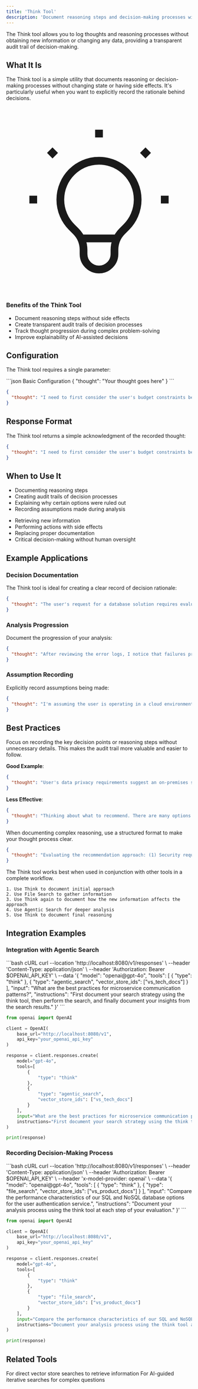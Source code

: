 ```yaml
---
title: 'Think Tool'
description: 'Document reasoning steps and decision-making processes without side effects'
---
```


The Think tool allows you to log thoughts and reasoning processes without obtaining new information or changing any data, providing a transparent audit trail of decision-making.

## What It Is

The Think tool is a simple utility that documents reasoning or decision-making processes without changing state or having side effects. It's particularly useful when you want to explicitly record the rationale behind decisions.

<Frame caption="Think Tool Overview">
  <div className="p-4 bg-gray-100 dark:bg-gray-800 rounded-lg">
    <div className="flex items-start space-x-4">
      <div className="p-3 bg-primary bg-opacity-20 rounded-full">
        <svg xmlns="http://www.w3.org/2000/svg" className="h-6 w-6 text-primary" fill="none" viewBox="0 0 24 24" stroke="currentColor">
          <path strokeLinecap="round" strokeLinejoin="round" strokeWidth={2} d="M9.663 17h4.673M12 3v1m6.364 1.636l-.707.707M21 12h-1M4 12H3m3.343-5.657l-.707-.707m2.828 9.9a5 5 0 117.072 0l-.548.547A3.374 3.374 0 0014 18.469V19a2 2 0 11-4 0v-.531c0-.895-.356-1.754-.988-2.386l-.548-.547z" />
        </svg>
      </div>
      <div>
        <h3 className="text-lg font-semibold mb-1">Benefits of the Think Tool</h3>
        <ul className="list-disc pl-5 space-y-1">
          <li>Document reasoning steps without side effects</li>
          <li>Create transparent audit trails of decision processes</li>
          <li>Track thought progression during complex problem-solving</li>
          <li>Improve explainability of AI-assisted decisions</li>
        </ul>
      </div>
    </div>
  </div>
</Frame>

## Configuration

The Think tool requires a single parameter:

<CodeGroup>
```json Basic Configuration
{
  "thought": "Your thought goes here"
}
```

```json Example Usage
{
  "thought": "I need to first consider the user's budget constraints before recommending high-end solutions"
}
```
</CodeGroup>

## Response Format

The Think tool returns a simple acknowledgment of the recorded thought:

```json
{
  "thought": "I need to first consider the user's budget constraints before recommending high-end solutions"
}
```

## When to Use It

<CardGroup cols={2}>
  <Card
    title="Good Use Cases"
    icon="check-circle"
  >
    <ul className="list-disc pl-5 space-y-1">
      <li>Documenting reasoning steps</li>
      <li>Creating audit trails of decision processes</li>
      <li>Explaining why certain options were ruled out</li>
      <li>Recording assumptions made during analysis</li>
    </ul>
  </Card>
  <Card
    title="Not Recommended For"
    icon="exclamation-circle"
  >
    <ul className="list-disc pl-5 space-y-1">
      <li>Retrieving new information</li>
      <li>Performing actions with side effects</li>
      <li>Replacing proper documentation</li>
      <li>Critical decision-making without human oversight</li>
    </ul>
  </Card>
</CardGroup>

## Example Applications

### Decision Documentation

The Think tool is ideal for creating a clear record of decision rationale:

```json
{
  "thought": "The user's request for a database solution requires evaluating their scale needs. Their expected 10M daily transactions suggests PostgreSQL would be more suitable than SQLite."
}
```

### Analysis Progression

Document the progression of your analysis:

```json
{
  "thought": "After reviewing the error logs, I notice that failures primarily occur during peak traffic hours, suggesting a resource contention issue rather than a code bug."
}
```

### Assumption Recording

Explicitly record assumptions being made:

```json
{
  "thought": "I'm assuming the user is operating in a cloud environment with auto-scaling capabilities based on their mention of AWS in previous messages."
}
```

## Best Practices

<Accordion title="Keep Thoughts Concise and Clear">
  Focus on recording the key decision points or reasoning steps without unnecessary details. This makes the audit trail more valuable and easier to follow.
  
  **Good Example**:
  ```json
  {
    "thought": "User's data privacy requirements suggest an on-premises solution would be preferable to cloud hosting."
  }
  ```
  
  **Less Effective**:
  ```json
  {
    "thought": "Thinking about what to recommend. There are many options. Cloud is one option but maybe not best. On-premises could work better perhaps because of data privacy but not sure yet."
  }
  ```
</Accordion>

<Accordion title="Use Structured Reasoning">
  When documenting complex reasoning, use a structured format to make your thought process clear.
  
  ```json
  {
    "thought": "Evaluating the recommendation approach: (1) Security requirements: high, (2) Budget constraints: moderate, (3) Timeline: tight. Given these constraints, will prioritize established solutions with good security track records."
  }
  ```
</Accordion>

<Accordion title="Integrate with Other Tools">
  The Think tool works best when used in conjunction with other tools in a complete workflow.
  
  ```
  1. Use Think to document initial approach
  2. Use File Search to gather information
  3. Use Think again to document how the new information affects the approach
  4. Use Agentic Search for deeper analysis
  5. Use Think to document final reasoning
  ```
</Accordion>

## Integration Examples

### Integration with Agentic Search

<CodeGroup>
```bash cURL
curl --location 'http://localhost:8080/v1/responses' \
--header 'Content-Type: application/json' \
--header 'Authorization: Bearer $OPENAI_API_KEY' \
--data '{
    "model": "openai@gpt-4o",
    "tools": [
      {
        "type": "think"
      },
      {
        "type": "agentic_search",
        "vector_store_ids": ["vs_tech_docs"]
      }
    ],
    "input": "What are the best practices for microservice communication patterns?",
    "instructions": "First document your search strategy using the think tool, then perform the search, and finally document your insights from the search results."
}'
```

```python Python
from openai import OpenAI

client = OpenAI(
    base_url="http://localhost:8080/v1",
    api_key="your_openai_api_key"
)

response = client.responses.create(
    model="gpt-4o",
    tools=[
        {
            "type": "think"
        },
        {
            "type": "agentic_search",
            "vector_store_ids": ["vs_tech_docs"]
        }
    ],
    input="What are the best practices for microservice communication patterns?",
    instructions="First document your search strategy using the think tool, then perform the search, and finally document your insights from the search results."
)

print(response)
```
</CodeGroup>

### Recording Decision-Making Process

<CodeGroup>
```bash cURL
curl --location 'http://localhost:8080/v1/responses' \
--header 'Content-Type: application/json' \
--header 'Authorization: Bearer $OPENAI_API_KEY' \
--header 'x-model-provider: openai' \
--data '{
    "model": "openai@gpt-4o",
    "tools": [
      {
        "type": "think"
      },
      {
        "type": "file_search",
        "vector_store_ids": ["vs_product_docs"]
      }
    ],
    "input": "Compare the performance characteristics of our SQL and NoSQL database options for the user authentication service.",
    "instructions": "Document your analysis process using the think tool at each step of your evaluation."
}'
```

```python Python
from openai import OpenAI

client = OpenAI(
    base_url="http://localhost:8080/v1",
    api_key="your_openai_api_key"
)

response = client.responses.create(
    model="gpt-4o",
    tools=[
        {
            "type": "think"
        },
        {
            "type": "file_search",
            "vector_store_ids": ["vs_product_docs"]
        }
    ],
    input="Compare the performance characteristics of our SQL and NoSQL database options for the user authentication service.",
    instructions="Document your analysis process using the think tool at each step of your evaluation."
)

print(response)
```
</CodeGroup>

## Related Tools

<CardGroup cols={2}>
  <Card
    title="File Search Tool"
    icon="file-magnifying-glass"
    href="/tools/file-search"
  >
    For direct vector store searches to retrieve information
  </Card>
  <Card
    title="Agentic Search Tool"
    icon="robot"
    href="/tools/agentic-search"
  >
    For AI-guided iterative searches for complex questions
  </Card>
</CardGroup> 